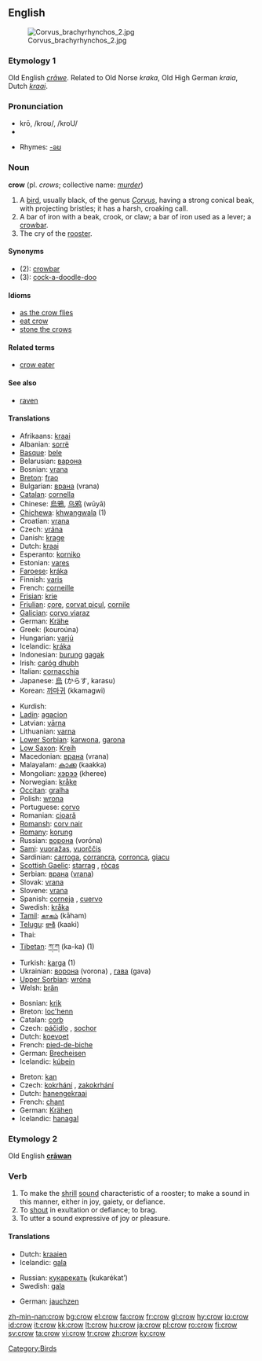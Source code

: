 {{see|Crow}}
{{wikipedia}}
==English==
[[Image:Corvus brachyrhynchos 2.jpg|thumb]]

===Etymology 1===
Old English ''[[crāwe]]''. Related to Old Norse ''kraka'', Old High German ''kraia'', Dutch ''[[kraai]]''.

===Pronunciation===
*krō, /kroʊ/, /kroU/
*{{audio|en-us-crow.ogg|Audio (US)}}

*Rhymes: [[Rhymes:English:-əʊ|-əʊ]]

===Noun===
'''crow''' (pl. ''crows''; collective name: ''[[murder]]'')

# A [[bird]], usually black, of the genus ''[[Corvus]]'', having a strong conical beak, with projecting bristles; it has a harsh, croaking call.
# A bar of iron with a beak, crook, or claw; a bar of iron used as a lever; a [[crowbar]].
# The cry of the [[rooster]].

====Synonyms====
*(2): [[crowbar]]
*(3): [[cock-a-doodle-doo]]

====Idioms====
*[[as the crow flies]]
*[[eat crow]]
*[[stone the crows]]

====Related terms====
*[[crow eater]]

====See also====
*[[raven]]

====Translations====
{{trans-top|the bird}}
*Afrikaans: [[kraai]]
*Albanian: [[sorrë]] {{f}}
*[[Basque]]: [[bele]]
*Belarusian: [[варона]] {{f}}
*Bosnian: [[vrana]] {{f}}
*[[Breton]]: [[frao]] {{f}}
*Bulgarian: [[врана]] (vrana) {{f}}
*[[Catalan]]: [[cornella]] {{f}}
*Chinese: [[烏鴉]], [[乌鸦]] (wūyā)
*[[Chichewa]]: [[khwangwala]] (1)
*Croatian: [[vrana]] {{f}}
*Czech: [[vrána]] {{f}}
*Danish: [[krage]] {{g|Danish}}
*Dutch: [[kraai]] {{m}}
*Esperanto: [[korniko]]
*Estonian: [[vares]]
*[[Faroese]]: [[kráka]] {{f}}
*Finnish: [[varis]]
*French: [[corneille]] {{f}}
*[[Frisian]]: [[krie]] {{g|Frisian}}
*[[Friulian]]: [[çore]], [[corvat piçul]], [[cornile]]
*[[Galician]]: [[corvo viaraz]] {{m}}
*German: [[Krähe]] {{f}}
*Greek: {{t|el|κουρούνα|f|}} (kouroúna)
*Hungarian: [[varjú]]
*Icelandic: [[kráka]] {{f}}
*Indonesian: [[burung]] [[gagak]]
*Irish: [[caróg dhubh]] {{f}}
*Italian: [[cornacchia]] {{f}}
*Japanese: [[烏]] (からす, karasu)
*Korean: [[까마귀]] (kkamagwi)
{{trans-mid}}
*Kurdish: {{KUchar|[[قه‌ل]]}}
*[[Ladin]]: [[agacion]]
*Latvian: [[vārna]] {{f}}
*Lithuanian: [[varna]] {{f}}
*[[Lower Sorbian]]: [[karwona]], [[garona]]
*[[Low Saxon]]: [[Kreih]] {{f}}
*Macedonian: [[врана]] (vrana) {{f}}
*Malayalam: [[കാക്ക]] (kaakka)
*Mongolian: [[хэрээ]] (kheree)
*Norwegian: [[kråke]] {{f}}
*[[Occitan]]: [[gralha]] {{f}}
*Polish: [[wrona]] {{f}}
*Portuguese: [[corvo]] {{m}}
*Romanian: [[cioară]] {{f}}
*[[Romansh]]: [[corv nair]]
*[[Romani|Romany]]: [[korung]] {{m}}
*Russian: [[ворона]] (voróna) {{f}}
*[[Sami]]: [[vuoražas]], [[vuorččis]]
*Sardinian: [[carroga]], [[corrancra]], [[corronca]], [[giacu]]
*[[Scottish Gaelic]]: [[starrag]] {{f}}, [[ròcas]] {{m}}
*Serbian: [[врана]] ([[vrana]]) {{f}}
*Slovak: [[vrana#Slovak|vrana]] {{f}}
*Slovene: [[vrana]] {{f}}
*Spanish: [[corneja]] {{f}}, [[cuervo]] {{m}}
*Swedish: [[kråka]] {{c}}
*[[Tamil]]: [[காகம்]] (kāham)
*[[Telugu]]: [[కాకి]] (kaaki)
*Thai: {{THchar|[[กา]]}}
*[[Tibetan]]: [[ཀ་ཀ]] (ka-ka) (1)
*Turkish: [[karga]] (1)
*Ukrainian: [[ворона]] (vorona) {{f}}, [[гава]] (gava) {{f}}
*[[Upper Sorbian]]: [[wróna]] {{f}}
*Welsh: [[brân]] {{f}}
{{trans-bottom}}

{{trans-top|bar of iron}}
*Bosnian: [[krik]]
*Breton: [[loc'henn]] {{f}}
*Catalan: [[corb]] {{m}}
*Czech: [[páčidlo]] {{n}}, [[sochor]] {{m}}
*Dutch: [[koevoet]]
*French: [[pied-de-biche]] {{m}}
*German: [[Brecheisen]] {{n}}
*Icelandic: [[kúbein]] {{n}}
{{trans-mid}}
{{trans-bottom}}

{{trans-top|cry of the rooster}}
*Breton: [[kan]] {{m}}
*Czech: [[kokrhání]] {{n}}, [[zakokrhání]] {{n}}
*Dutch: [[hanengekraai]]
*French: [[chant]] {{m}}
*German: [[Krähen]] {{n}}
*Icelandic: [[hanagal]] {{n}}
{{trans-mid}}
{{trans-bottom}}

===Etymology 2===
Old English '''[[crāwan]]'''

===Verb===
{{en-verb|crows|crowing|'''[[crowed]]''' or '''[[crew]]'''|'''[[crowed]]''' or '''[[crown]]'''}}

# To make the [[shrill]] [[sound]] characteristic of a rooster; to make a sound in this manner, either in joy, gaiety, or defiance.
# To [[shout]] in exultation or defiance; to brag.
# To utter a sound expressive of joy or pleasure.

====Translations====
{{trans-top|To make the sound of a rooster}}
*Dutch: [[kraaien]]
*Icelandic: [[gala]]
{{trans-mid}}
*Russian: [[кукарекать]] (kukarékat’)
*Swedish: [[gala]]
{{trans-bottom}}

{{trans-top|To shout or brag}}
{{trans-mid}}
{{trans-bottom}}

{{trans-top|To utter a sound of joy}}
*German: [[jauchzen]]
{{trans-mid}}
{{trans-bottom}}

[[Category:Birds]]

[[zh-min-nan:crow]]
[[bg:crow]]
[[el:crow]]
[[fa:crow]]
[[fr:crow]]
[[gl:crow]]
[[hy:crow]]
[[io:crow]]
[[id:crow]]
[[it:crow]]
[[kk:crow]]
[[lt:crow]]
[[hu:crow]]
[[ja:crow]]
[[pl:crow]]
[[ro:crow]]
[[fi:crow]]
[[sv:crow]]
[[ta:crow]]
[[vi:crow]]
[[tr:crow]]
[[zh:crow]]
[[ky:crow]]